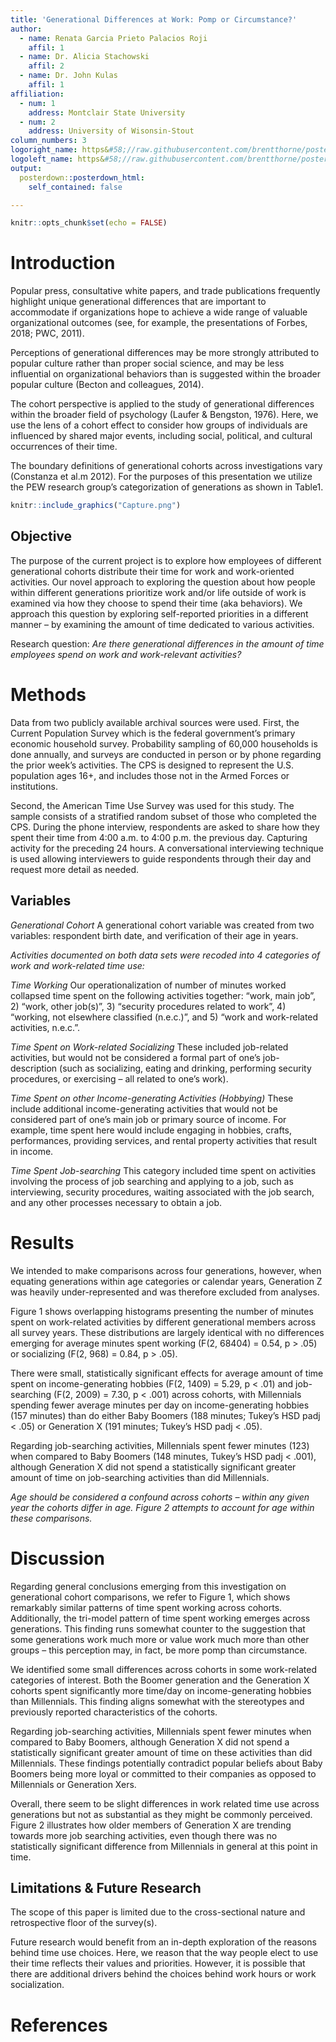 ---
title: 'Generational Differences at Work: Pomp or Circumstance?'
author:
  - name: Renata Garcia Prieto Palacios Roji
    affil: 1
  - name: Dr. Alicia Stachowski
    affil: 2
  - name: Dr. John Kulas
    affil: 1
affiliation:
  - num: 1
    address: Montclair State University
  - num: 2
    address: University of Wisonsin-Stout
column_numbers: 3
logoright_name: https&#58;//raw.githubusercontent.com/brentthorne/posterdown/master/images/betterhexlogo.png
logoleft_name: https&#58;//raw.githubusercontent.com/brentthorne/posterdown/master/images/betterhexlogo.png
output: 
  posterdown::posterdown_html:
    self_contained: false

---

```{r setup, include=FALSE}
knitr::opts_chunk$set(echo = FALSE)
```

# Introduction

Popular press, consultative white papers, and trade publications frequently highlight unique generational differences that are important to accommodate if organizations hope to achieve a wide range of valuable organizational outcomes (see, for example, the presentations of Forbes, 2018; PWC, 2011).

Perceptions of generational differences may be more strongly attributed to popular culture rather than proper social science, and may be less influential on organizational behaviors than is suggested within the broader popular culture (Becton and colleagues, 2014).

The cohort perspective is applied to the study of generational differences within the broader field of psychology (Laufer & Bengston, 1976). Here, we use the lens of a cohort effect to consider how groups of individuals are influenced by shared major events, including social, political, and cultural occurrences of their time.

The boundary definitions of generational cohorts across investigations vary (Constanza et al.m 2012). For the purposes of this presentation we utilize the PEW research group's categorization of generations as shown in Table1. 


```{r, echo=FALSE, out.width="50%", fig.cap=""}
knitr::include_graphics("Capture.png")
```

## Objective

The purpose of the current project is to explore how employees of different generational cohorts distribute their time for work and work-oriented activities. Our novel approach to exploring the question about how people within different generations prioritize work and/or life outside of work is examined via how they choose to spend their time (aka behaviors). We approach this question by exploring self-reported priorities in a different manner – by examining the amount of time dedicated to various activities. 

Research question: *Are there generational differences in the amount of time employees spend on work and work-relevant activities?*

# Methods

Data from two publicly available archival sources were used. First, the Current Population Survey which is the federal government’s primary economic household survey. Probability sampling of 60,000 households is done annually, and surveys are conducted in person or by phone regarding the prior week’s activities. The CPS is designed to represent the U.S. population ages 16+, and includes those not in the Armed Forces or institutions.

Second, the American Time Use Survey was used for this study. The sample consists of a stratified random subset of those who completed the CPS. During the phone interview, respondents are asked to share how they spent their time from 4:00 a.m. to 4:00 p.m. the previous day. Capturing activity for the preceding 24 hours. A conversational interviewing technique is used allowing interviewers to guide respondents through their day and request more detail as needed.


## Variables

*Generational Cohort* A generational cohort variable was created from two variables: respondent birth date, and verification of their age in years.

*Activities documented on both data sets were recoded into 4 categories of work and work-related time use:*

*Time Working* Our operationalization of number of minutes worked collapsed time spent on the following activities together: “work, main job”, 2) “work, other job(s)”, 3) “security procedures related to work”, 4) “working, not elsewhere classified (n.e.c.)”, and 5) “work and work-related activities, n.e.c.”.

*Time Spent on Work-related Socializing* These included job-related activities, but would not be considered a formal part of one’s job-description (such as socializing, eating and drinking, performing security procedures, or exercising – all related to one’s work).

*Time Spent on other Income-generating Activities (Hobbying)* These include additional income-generating activities that would not be considered part of one’s main job or primary source of income. For example, time spent here would include engaging in hobbies, crafts, performances, providing services, and rental property activities that result in income.

*Time Spent Job-searching* This category included time spent on activities involving the process of job searching and applying to a job, such as interviewing, security procedures, waiting associated with the job search, and any other processes necessary to obtain a job. 

# Results

We intended to make comparisons across four generations, however, when equating generations within age categories or calendar years, Generation Z was heavily under-represented and was therefore excluded from analyses.

Figure 1 shows overlapping histograms presenting the number of minutes spent on work-related activities by different generational members across all survey years. These distributions are largely identical with no differences emerging for average minutes spent working (F(2, 68404) = 0.54, p > .05) or socializing (F(2, 968) = 0.84, p > .05). 

There were small, statistically significant effects for average amount of time spent on income-generating hobbies (F(2, 1409) = 5.29, p < .01) and job-searching (F(2, 2009) = 7.30, p < .001) across cohorts, with Millennials spending fewer average minutes per day on income-generating hobbies (157 minutes) than do either Baby Boomers (188 minutes; Tukey’s HSD  padj < .05) or Generation X (191 minutes; Tukey’s HSD padj < .05). 

Regarding job-searching activities, Millennials spent fewer minutes (123) when compared to Baby Boomers (148 minutes, Tukey’s HSD padj < .001), although Generation X did not spend a statistically significant greater amount of time on job-searching activities than did Millennials. 

*Age should be considered a confound across cohorts – within any given year the cohorts differ in age. Figure 2 attempts to account for age within these comparisons.*

# Discussion

Regarding general conclusions emerging from this investigation on generational cohort comparisons, we refer to Figure 1, which shows remarkably similar patterns of time spent working across cohorts. Additionally, the tri-model pattern of time spent working emerges across generations. This finding runs somewhat counter to the suggestion that some generations work much more or value work much more than other groups – this perception may, in fact, be more pomp than circumstance. 

We identified some small differences across cohorts in some work-related categories of interest. Both the Boomer generation and the Generation X cohorts spent significantly more time/day on income-generating hobbies than Millennials. This finding aligns somewhat with the stereotypes and previously reported characteristics of the cohorts. 

Regarding job-searching activities, Millennials spent fewer minutes when compared to Baby Boomers, although Generation X did not spend a statistically significant greater amount of time on these activities than did Millennials. These findings potentially contradict popular beliefs about Baby Boomers being more loyal or committed to their companies as opposed to Millennials or Generation Xers.

Overall, there seem to be slight differences in work related time use across generations but not as substantial as they might be commonly perceived. Figure 2 illustrates how older members of Generation X are trending towards more job searching activities, even though there was no statistically significant difference from Millennials in general at this point in time. 

## Limitations & Future Research

The scope of this paper is limited due to the cross-sectional nature and retrospective floor of the survey(s).

Future research would benefit from an in-depth exploration of the reasons behind time use choices. Here, we reason that the way people elect to use their time reflects their values and priorities. However, it is possible that there are additional drivers behind the choices behind work hours or work socialization. 

# References
